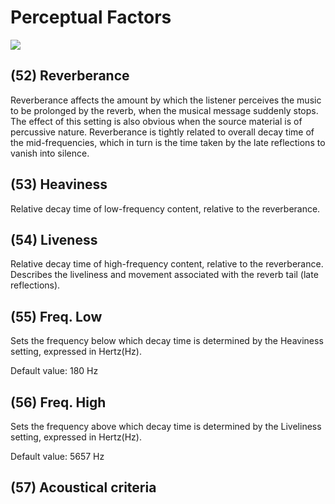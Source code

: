 # Perceptual Factors

![](https://flux-shared.s3.amazonaws.com/doc_images/Plugins/ircam-spat/spat_12.jpg)

## (52) Reverberance
Reverberance affects the amount by which the listener perceives the music to
be prolonged by the reverb, when the musical message suddenly stops. The
effect of this setting is also obvious when the source material is of percussive nature. Reverberance is tightly 
related to overall decay time of the mid-frequencies, which in turn is the time taken by the late reflections to vanish
into silence.


## (53) Heaviness
Relative decay time of low-frequency content, relative to the reverberance.


## (54) Liveness
Relative decay time of high-frequency content, relative to the reverberance.
Describes the liveliness and movement associated with the reverb tail (late
reflections).


## (55) Freq. Low
Sets the frequency below which decay time is determined by the Heaviness
setting, expressed in Hertz(Hz). 

Default value: 180 Hz


## (56) Freq. High
Sets the frequency above which decay time is determined by the Liveliness
setting, expressed in Hertz(Hz). 

Default value: 5657 Hz


## (57) Acoustical criteria
